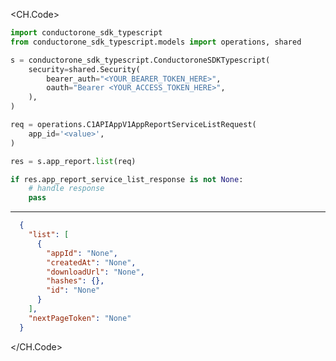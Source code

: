 
<CH.Code>
```python List.py
import conductorone_sdk_typescript
from conductorone_sdk_typescript.models import operations, shared

s = conductorone_sdk_typescript.ConductoroneSDKTypescript(
    security=shared.Security(
        bearer_auth="<YOUR_BEARER_TOKEN_HERE>",
        oauth="Bearer <YOUR_ACCESS_TOKEN_HERE>",
    ),
)

req = operations.C1APIAppV1AppReportServiceListRequest(
    app_id='<value>',
)

res = s.app_report.list(req)

if res.app_report_service_list_response is not None:
    # handle response
    pass

```
---

```json Example Response
  {
    "list": [
      {
        "appId": "None",
        "createdAt": "None",
        "downloadUrl": "None",
        "hashes": {},
        "id": "None"
      }
    ],
    "nextPageToken": "None"
  }
```
</CH.Code>
